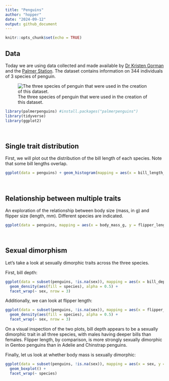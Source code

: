 ```yaml
---
title: "Penguins"
author: "hopper"
date: "2024-09-12"
output: github_document
---
```


```r
knitr::opts_chunk$set(echo = TRUE)
```

## Data

Today we are using data collected and made available by [Dr Kristen Gorman](https://www.uaf.edu/cfos/people/faculty/detail/kristen-gorman.php) and the [Palmer Station](https://pallter.marine.rutgers.edu/). The dataset contains information on 344 individuals of 3 species of penguin.

![The three species of penguin that were used in the creation of this dataset.](https://www.gabemednick.com/post/penguin/featured.png)

```r
library(palmerpenguins) #install.packages("palmerpenguins")
library(tidyverse)
library(ggplot2)
```

<br>

## Single trait distribution

First, we will plot out the distribution of the bill length of each species. Note that some bill lengths overlap. 

```r

ggplot(data = penguins) + geom_histogram(mapping = aes(x = bill_length_mm, fill = species), alpha = 0.75) + facet_wrap(~ species, nrow = 3)

```

<br>

## Relationship between multiple traits

An exploration of the relationship between body size (mass, in g) and flipper size (length, mm). Different species are indicated.

```r

ggplot(data = penguins, mapping = aes(x = body_mass_g, y = flipper_length_mm, colour = species, shape = species)) + geom_point() + geom_smooth(method = lm)

```


<br>

## Sexual dimorphism

Let's take a look at sexually dimorphic traits across the three species.

First, bill depth:

```r

ggplot(data = subset(penguins, !is.na(sex)), mapping = aes(x = bill_depth_mm)) +
  geom_density(aes(fill = species), alpha = 0.5) +
  facet_wrap(~ sex, nrow = 3)

```

Additionally, we can look at flipper length:

```r

ggplot(data = subset(penguins, !is.na(sex)), mapping = aes(x = flipper_length_mm)) +
  geom_density(aes(fill = species), alpha = 0.5) +
  facet_wrap(~ sex, nrow = 3)

```

On a visual inspection of the two plots, bill depth appears to be a sexually dimorphic trait in all three species, with males having deeper bills than females. Flipper length, by comparison, is more strongly sexually dimorphic in Gentoo penguins than in Adelie and Chinstrap penguins. 

Finally, let us look at whether body mass is sexually dimorphic:

```r

ggplot(data = subset(penguins, !is.na(sex)), mapping = aes(x = sex, y = body_mass_g, colour = sex)) +
  geom_boxplot() +
  facet_wrap(~ species)

```

